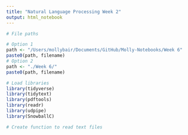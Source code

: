 ```yaml
---
title: "Natural Language Processing Week 2"
output: html_notebook
---
```


```r
# File paths

# Option 1
path <- "/Users/mollybair/Documents/GitHub/Molly-Notebooks/Week 6"
paste0(path, filename)
# Option 2
path <- "./Week 6/"
paste0(path, filename)

```

```r
# Load libraries
library(tidyverse)
library(tidytext)
library(pdftools)
library(readr)
library(udpipe)
library(SnowballC)
```

```r
# Create function to read text files

```

